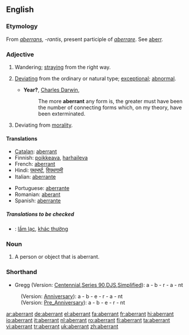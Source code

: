 ==English==

===Etymology===
From {{L.}} ''[[aberrans]]'', ''-rantis'', present participle of ''[[aberrare]]''. See [[aberr]].

===Adjective===
{{en-adj}}

# Wandering; [[straying]] from the right way.
# {{biology}} [[deviating|Deviating]] from the ordinary or natural type; [[exceptional]]; [[abnormal]].
#* '''Year?''', [[w:Charles Darwin|Charles Darwin]],
#*: The more '''aberrant''' any form is, the greater must have been the number of connecting forms which, on my theory, have been exterminated.
# Deviating from [[morality]].

====Translations====
{{rfc-trans}}
{{trans-top|}}
* [[Catalan]]: [[aberrant]] {{m|f}}
* Finnish: [[poikkeava]], [[harhaileva]]
* French: [[aberrant]] {{m}}
* Hindi: [[पथभर्ष्ट]], [[विपथगामी]]
* Italian: [[aberrante]] {{m}}
{{trans-mid}}
* Portuguese: [[aberrante]] {{m}}
* Romanian: [[aberant]]
* Spanish: [[aberrante]] {{m}}
{{trans-bottom}}

=====Translations to be checked=====
{{checktrans}}
* {{ttbc|Vietnamese}}: [[lầm lạc]], [[khác thường]]

===Noun===
{{en-noun}}

# A person or object that is aberrant.

===Shorthand===
* Gregg (Version: [http://en.wikipedia.org/wiki/Gregg_Shorthand#Centennial_Gregg_Shorthand Centennial],[http://en.wikipedia.org/wiki/Gregg_Shorthand#Series_90_Gregg_Shorthand  Series 90],[http://en.wikipedia.org/wiki/Gregg_Shorthand#Diamond_Jubilee_Gregg_Shorthand  DJS],[http://en.wikipedia.org/wiki/Gregg_Shorthand#Simplified_Gregg_Shorthand Simplified]): a - b - r - a - nt
: (Version: [http://en.wikipedia.org/wiki/Gregg_Shorthand#Anniversary_Gregg_Shorthand Anniversary]): a - b - e - r - a - nt
: (Version: [http://en.wikipedia.org/wiki/Gregg_Shorthand#Pre_Anniversary_Gregg_Shorthand Pre_Anniversary]): a - b - e - r - nt

[[ar:aberrant]]
[[de:aberrant]]
[[el:aberrant]]
[[fa:aberrant]]
[[fr:aberrant]]
[[hi:aberrant]]
[[io:aberrant]]
[[it:aberrant]]
[[nl:aberrant]]
[[ro:aberrant]]
[[fi:aberrant]]
[[ta:aberrant]]
[[vi:aberrant]]
[[tr:aberrant]]
[[uk:aberrant]]
[[zh:aberrant]]